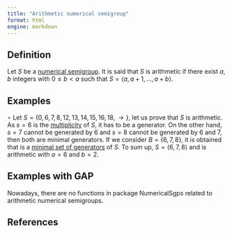 ```yaml
---
title: "Arithmetic numerical semigroup"
format: html
engine: markdown
---
```


<!-- Definición de Num. Sem. -->

## Definition

Let $S$ be a [numerical semigroup](../Basic-concepts/Numerical-semigroup.qmd). It is said that $S$ is arithmetic if there exist $a, b$ integers with $0 \le b < a$ such that $S = \langle a, a+1, \ldots, a + b \rangle$.


## Examples


$\circ$ Let $S = \{0, 6, 7, 8, 12, 13, 14, 15, 16, 18, \rightarrow \}$, let us prove that $S$ is arithmetic. As $s = 6$ is the [multiplicity](../Basic-concepts/Multiplicity.qmd) of $S$, it has to be a generator. On the other hand, $s = 7$ cannot be generated by $6$ and $s = 8$ cannot be generated by $6$ and $7$, then both are minimal generators. If we consider $B = \{6, 7, 8\}$, it is obtained that is a [minimal set of generators](../Basic-concepts/Minimal-set-of-generators.qmd) of $S$. To sum up, $S = \langle 6, 7, 8  \rangle$ and is arithmetic with $a = 6$ and $b = 2$. 


## Examples with GAP

Nowadays, there are no functions in package NumericalSgps related to arithmetic numerical semigroups.

## References
